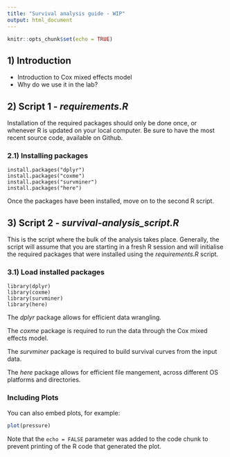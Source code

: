 ```yaml
---
title: "Survival analysis guide - WIP"
output: html_document
---
```


```r
knitr::opts_chunk$set(echo = TRUE)
```

## 1) Introduction

-   Introduction to Cox mixed effects model
-   Why do we use it in the lab?

## 2) Script 1 - *requirements.R*

Installation of the required packages should only be done once, or whenever R is updated on your local computer. Be sure to have the most recent source code, available on Github.

### 2.1) Installing packages

    install.packages("dplyr")
    install.packages("coxme")
    install.packages("survminer")
    install.packages("here")

Once the packages have been installed, move on to the second R script.

## 3) Script 2 - *survival-analysis_script.R*

This is the script where the bulk of the analysis takes place. Generally, the script will assume that you are starting in a fresh R session and will initialise the required packages that were installed using the _requirements.R_ script. 

### 3.1) Load installed packages

```
library(dplyr)
library(coxme)
library(survminer)
library(here)
```
The _dplyr_ package allows for efficient data wrangling.

The _coxme_ package is required to run the data through the Cox mixed effects model.

The _survminer_ package is required to build survival curves from the input data. 

The _here_ package allows for efficient file mangement, across different OS platforms and directories. 




### Including Plots

You can also embed plots, for example:

```r
plot(pressure)
```

Note that the `echo = FALSE` parameter was added to the code chunk to prevent printing of the R code that generated the plot.
